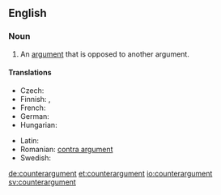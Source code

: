 ==English==
{{wikipedia}}

===Noun===
{{en-noun}}

# An [[argument]] that is opposed to another argument.

====Translations====
{{trans-top|an argument that is opposed to another argument}}
* Czech: {{t-|cs|protiargument|m}}
* Finnish: {{t-|fi|vastaväite}}, {{t-|fi|vasta-argumentti}}
* French: {{t-|fr|contre-argument|m}}
* German: {{t+|de|Gegenargument|n}}
* Hungarian: {{t-|hu|ellenérv}}
{{trans-mid}}
* Latin: {{t+|la|contrādictiō|f}}
* Romanian: [[contra argument]]
* Swedish: {{t+|sv|motargument|n}}
{{trans-bottom}}

[[de:counterargument]]
[[et:counterargument]]
[[io:counterargument]]
[[sv:counterargument]]